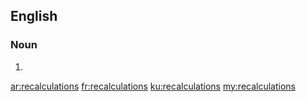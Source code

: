 ==English==

===Noun===
{{head|en|plural}}

# {{plural of|recalculation|lang=en}}

[[ar:recalculations]]
[[fr:recalculations]]
[[ku:recalculations]]
[[my:recalculations]]